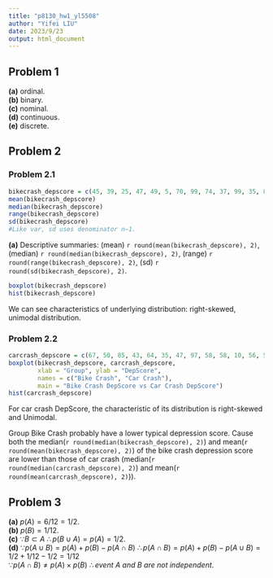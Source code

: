 ```yaml
---
title: "p8130_hw1_yl5508"
author: "Yifei LIU"
date: 2023/9/23
output: html_document
---
```


## Problem 1

**(a)** ordinal.  
**(b)** binary.  
**(c)** nominal.  
**(d)** continuous.  
**(e)** discrete.  

## Problem 2

### Problem 2.1

```r
bikecrash_depscore = c(45, 39, 25, 47, 49, 5, 70, 99, 74, 37, 99, 35, 8, 59)
mean(bikecrash_depscore)
median(bikecrash_depscore)
range(bikecrash_depscore)
sd(bikecrash_depscore)
#Like var, sd uses denominator n−1.
```

**(a)** Descriptive summaries: (mean) `r round(mean(bikecrash_depscore), 2)`, (median) `r round(median(bikecrash_depscore), 2)`, (range) `r round(range(bikecrash_depscore), 2)`, (sd) `r round(sd(bikecrash_depscore), 2)`.

```r
boxplot(bikecrash_depscore)
hist(bikecrash_depscore)
```

We can see characteristics of underlying distribution: right-skewed,  unimodal distribution.

### Problem 2.2

```r
carcrash_depscore = c(67, 50, 85, 43, 64, 35, 47, 97, 58, 58, 10, 56, 50)
boxplot(bikecrash_depscore, carcrash_depscore, 
        xlab = "Group", ylab = "DepScore", 
        names = c("Bike Crash", "Car Crash"), 
        main = "Bike Crash DepScore vs Car Crash DepScore")
hist(carcrash_depscore)
```

For car crash DepScore, the characteristic of its distribution is right-skewed and Unimodal.  

Group Bike Crash probably have a lower typical depression score. Cause both the median(`r round(median(bikecrash_depscore), 2)`) and mean(`r round(mean(bikecrash_depscore), 2)`) of the bike crash depression score are lower than those of car crash (median(`r round(median(carcrash_depscore), 2)`) and mean(`r round(mean(carcrash_depscore), 2)`)).

## Problem 3

**(a)** $p(A) = 6/12 = 1/2$.  
**(b)** $p(B) = 1/12$.  
**(c)** $\because B \subset A\ \therefore p(B \cup A) = p(A) = 1/2$.  
**(d)** $\because p(A \cup B) = p(A) + p(B) - p(A \cap B)\ \therefore p(A \cap B) = p(A) + p(B) - p(A \cup B) = 1/2 + 1/12 -1/2 = 1/12$  
$\because p(A \cap B) \neq p(A) \times p(B)\ \therefore event\ A\ and\ B\ are\ not\ independent$.  





